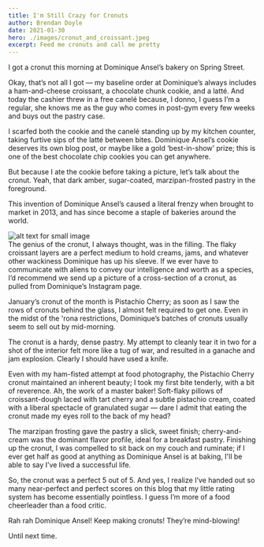 ```yaml
---
title: I'm Still Crazy for Cronuts
author: Brendan Doyle
date: 2021-01-30
hero: ./images/cronut_and_croissant.jpeg
excerpt: Feed me cronuts and call me pretty
---
```

I got a cronut this morning at Dominique Ansel’s bakery on Spring Street.

Okay, that’s not all I got — my baseline order at Dominique’s always includes a ham-and-cheese croissant, a chocolate chunk cookie, and a latté. And today the cashier threw in a free canelé because, I donno, I guess I’m a regular, she knows me as the guy who comes in post-gym every few weeks and buys out the pastry case.

I scarfed both the cookie and the canelé standing up by my kitchen counter, taking furtive sips of the latté between bites. Dominique Ansel’s cookie deserves its own blog post, or maybe like a gold ‘best-in-show’ prize; this is one of the best chocolate chip cookies you can get anywhere.

But because I ate the cookie before taking a picture, let’s talk about the cronut. Yeah, that dark amber, sugar-coated, marzipan-frosted pastry in the foreground.

This invention of Dominique Ansel’s caused a literal frenzy when brought to market in 2013, and has since become a staple of bakeries around the world.

<div class="Image__Small">
  <img src="./images/split_cronut.jpeg" alt="alt text for small image" />
</div>
The genius of the cronut, I always thought, was in the filling. The flaky croissant layers are a perfect medium to hold creams, jams, and whatever other wackiness Dominique has up his sleeve. If we ever have to communicate with aliens to convey our intelligence and worth as a species, I’d recommend we send up a picture of a cross-section of a cronut, as pulled from Dominique’s Instagram page.

January’s cronut of the month is Pistachio Cherry; as soon as I saw the rows of cronuts behind the glass, I almost felt required to get one. Even in the midst of the 'rona restrictions, Dominique’s batches of cronuts usually seem to sell out by mid-morning.

The cronut is a hardy, dense pastry. My attempt to cleanly tear it in two for a shot of the interior felt more like a tug of war, and resulted in a ganache and jam explosion. Clearly I should have used a knife.

Even with my ham-fisted attempt at food photography, the Pistachio Cherry cronut maintained an inherent beauty; I took my first bite tenderly, with a bit of reverence. Ah, the work of a master baker! Soft-flaky pillows of croissant-dough laced with tart cherry and a subtle pistachio cream, coated with a liberal spectacle of granulated sugar — dare I admit that eating the cronut made my eyes roll to the back of my head?

The marzipan frosting gave the pastry a slick, sweet finish; cherry-and-cream was the dominant flavor profile, ideal for a breakfast pastry. Finishing up the cronut, I was compelled to sit back on my couch and ruminate; if I ever get half as good at anything as Dominique Ansel is at baking, I'll be able to say I’ve lived a successful life.

So, the cronut was a perfect 5 out of 5. And yes, I realize I’ve handed out so many near-perfect and perfect scores on this blog that my little rating system has become essentially pointless. I guess I’m more of a food cheerleader than a food critic.

Rah rah Dominique Ansel! Keep making cronuts! They’re mind-blowing!

Until next time.